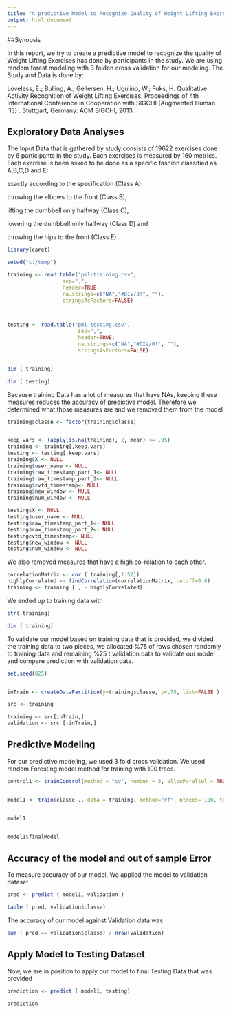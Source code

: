 ```yaml
---
title: "A predictive Model to Recognize Quality of Weight Lifting Exercises"
output: html_document
---
```



##Synopsis

In this report, we try to create a predictive model to recognize the quality of Weight LIfting Exercises has done by participants in the study. We are using random forest modeling with 3 folden cross validation for our modeling. 
The Study and Data is done by:

Loveless, E.; Bulling, A.; Gellersen, H.; Ugulino, W.; Fuks, H. Qualitative Activity Recognition of Weight Lifting Exercises. Proceedings of 4th International Conference in Cooperation with SIGCHI (Augmented Human '13) . Stuttgart, Germany: ACM SIGCHI, 2013.


## Exploratory Data Analyses

The Input Data that is gathered by study consists of 19622 exercises done by 6 participants in the study. Each exercises is measured by 160 metrics. Each exercise is been asked to be done as a specific fashion classified as A,B,C,D and E: 

exactly according to the specification (Class A), 

throwing the elbows to the front (Class B), 

lifting the dumbbell only halfway (Class C), 

lowering the dumbbell only halfway (Class D) and 

throwing the hips to the front (Class E)



```r

library(caret)

setwd("c:/temp")

training <- read.table("pml-training.csv", 
                  sep=",", 
                  header=TRUE, 
                  na.strings=c("NA","#DIV/0!", ""), 
                  stringsAsFactors=FALSE)



testing <- read.table("pml-testing.csv", 
                       sep=",", 
                       header=TRUE, 
                       na.strings=c("NA","#DIV/0!", ""), 
                       stringsAsFactors=FALSE)


dim ( training)

dim ( testing)

```

Because training Data has a lot of measures that have NAs, keeping these measures reduces the accuracy of predictive model. Therefore we determined what those measures are and we removed them from the model 


```r

training$classe <- factor(training$classe)


keep.vars <- (apply(is.na(training), 2, mean) <= .95)
training <- training[,keep.vars]
testing <- testing[,keep.vars]
training$X <- NULL
training$user_name <- NULL
training$raw_timestamp_part_1<- NULL
training$raw_timestamp_part_2<- NULL
training$cvtd_timestamp<- NULL
training$new_window <- NULL
training$num_window <- NULL

testing$X <- NULL
testing$user_name <- NULL
testing$raw_timestamp_part_1<- NULL
testing$raw_timestamp_part_2<- NULL
testingcvtd_timestamp<- NULL
testing$new_window <- NULL
testing$num_window <- NULL


```


We also removed measures that have a high co-relation to each other. 




```r

correlationMatrix <- cor ( training[,1:52])
highlyCorrelated <- findCorrelation(correlationMatrix, cutoff=0.8)
training <- training [ , - highlyCorrelated]


```

We ended up to training data with 

```r

str( training)

dim ( training)

```



To validate our model based on training data that is provided, we divided the training data to two pieces, we allocated %75 of rows chosen randomly to training data and remaining %25 t validation data to validate our model and compare prediction with validation data. 


```r

set.seed(825)


inTrain <- createDataPartition(y=training$classe, p=.75, list=FALSE )                           

src <- training

training <- src[inTrain,]
validation <- src [-inTrain,]


```

## Predictive Modeling 


For our predictive modeling, we used 3 fold cross validation. We used random Foresting model method for training with 100 trees.


```r

control1 <- trainControl(method = "cv", number = 3, allowParallel = TRUE)


model1 <- train(classe~., data = training, method="rf", ntrees= 100, trControl = control1, prox= TRUE)


model1


model1$finalModel


```

## Accuracy of the model and out of sample Error 
                
To measure accuracy of our model, We applied the model to validation dataset 



```r

pred <- predict ( model1, validation )

table ( pred, validation$classe)


```

The accuracy of our model against Validation data was

```r

sum ( pred == validation$classe) / nrow(validation)

```

## Apply Model to Testing Dataset

Now, we are in position to apply our model to final Testing Data that was provided

```r

prediction <- predict ( model1, testing)

prediction 

```
